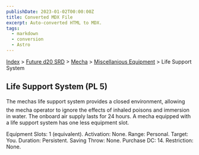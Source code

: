 ```yaml
---
publishDate: 2023-01-02T00:00:00Z
title: Converted MDX File
excerpt: Auto-converted HTML to MDX.
tags:
  - markdown
  - conversion
  - Astro
---
```


[Index](-index) > [Future d20 SRD](future-d20-srd-index) > [Mecha](future-d20-srd-mecha-index) > [Miscellanious Equipment](future-d20-srd-mecha-miscellanious-equipment-index) > Life Support System

## Life Support System (PL 5)

The mechas life support system provides a closed environment, allowing the mecha operator to ignore the effects of inhaled poisons and immersion in water. The onboard air supply lasts for 24 hours. A mecha equipped with a life support system has one less equipment slot.

Equipment Slots: 1 (equivalent).
Activation: None.
Range: Personal.
Target: You.
Duration: Persistent.
Saving Throw: None.
Purchase DC: 14.
Restriction: None.
